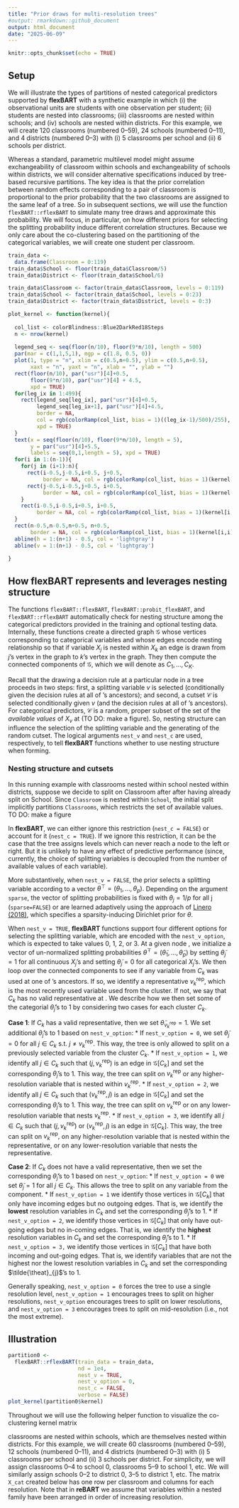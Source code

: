 ```yaml
---
title: "Prior draws for multi-resolution trees"
#output: rmarkdown::github_document
output: html_document
date: "2025-06-09"
---
```


```r
knitr::opts_chunk$set(echo = TRUE)
```

## Setup
We will illustrate the types of partitions of nested categorical predictors supported by **flexBART** with a synthetic example in which (i) the observational units are students with one observation per student; (ii) students are nested into classrooms; (iii) classrooms are nested within schools; and (iv) schools are nested within districts.
For this example, we will create 120 classrooms (numbered 0--59), 24 schools (numbered 0--11), and 4 districts (numbered 0--3) with (i) 5 classrooms per school and (ii) 6 schools per district.

Whereas a standard, parametric multilevel model might assume exchangeability of classroom within schools and exchangeability of schools within districts, we will consider alternative specifications induced by tree-based recursive partitions.
The key idea is that the prior correlation between random effects corresponding to a pair of classroom is proportional to the prior probability that the two classrooms are assigned to the same leaf of a tree.
So in subsequent sections, we will use the function `flexBART::rflexBART` to simulate many tree draws and approximate this probability.
We will focus, in particular, on how different priors for selecting the splitting probability induce different correlation structures.
Because we only care about the co-clustering based on the partitioning of the categorical variables, we will create one student per classroom.

```r
train_data <-
  data.frame(Classroom = 0:119)
train_data$School <- floor(train_data$Classroom/5)
train_data$District <- floor(train_data$School/6)

train_data$Classroom <- factor(train_data$Classroom, levels = 0:119)
train_data$School <- factor(train_data$School, levels = 0:23)
train_data$District <- factor(train_data$District, levels = 0:3)
```


```r
plot_kernel <- function(kernel){
  
  col_list <- colorBlindness::Blue2DarkRed18Steps
  n <- nrow(kernel)
  
  legend_seq <- seq(floor(n/10), floor(9*n/10), length = 500)
  par(mar = c(1,1,5,1), mgp = c(1.8, 0.5, 0))
  plot(1, type = "n", xlim = c(0.5,n+0.5), ylim = c(0.5,n+0.5),
       xaxt = "n", yaxt = "n", xlab = "", ylab = "")
  rect(floor(n/10), par("usr")[4]+0.5, 
       floor(9*n/10), par("usr")[4] + 4.5, 
       xpd = TRUE)
  for(leg_ix in 1:499){
    rect(legend_seq[leg_ix], par("usr")[4]+0.5, 
         legend_seq[leg_ix+1], par("usr")[4]+4.5,
         border = NA, 
         col = rgb(colorRamp(col_list, bias = 1)((leg_ix-1)/500)/255),
         xpd = TRUE)
  }
  text(x = seq(floor(n/10), floor(9*n/10), length = 5),
       y = par("usr")[4]+5.5,
       labels = seq(0,1,length = 5), xpd = TRUE)
  for(i in 1:(n-1)){
    for(j in (i+1):n){
      rect(i-0.5,j-0.5,i+0.5, j+0.5, 
           border = NA, col = rgb(colorRamp(col_list, bias = 1)(kernel[i,j])/255))
      rect(j-0.5,i-0.5,j+0.5, i+0.5, 
           border = NA, col = rgb(colorRamp(col_list, bias = 1)(kernel[i,j])/255))
    }
    rect(i-0.5,i-0.5,i+0.5, i+0.5, 
         border = NA, col = rgb(colorRamp(col_list, bias = 1)(kernel[i,i])/255))
  }
  rect(n-0.5,n-0.5,n+0.5, n+0.5, 
       border = NA, col = rgb(colorRamp(col_list, bias = 1)(kernel[i,i])/255))
  abline(h = 1:(n+1) - 0.5, col = 'lightgray')
  abline(v = 1:(n+1) - 0.5, col = 'lightgray')
  
}
```

## How **flexBART** represents and leverages nesting structure

The functions `flexBART::flexBART`, `flexBART::probit_flexBART`, and `flexBART::rflexBART` automatically check for nesting structure among the categorical predictors provided in the training and optional testing data.
Internally, these functions create a directed graph $\mathcal{G}$ whose vertices corresponding to categorical variables and whose edges encode nesting relationship so that if variable $X_{j}$ is nested within $X_{k}$ an edge is drawn from $j$'s vertex in the graph to $k$'s vertex in the graph.
They then compute the connected components of $\mathcal{G},$ which we will denote as $C_{1}, \ldots, C_{K}.$

Recall that the drawing a decision rule at a particular node \texttt{nx} in a tree proceeds in two steps: first, a splitting variable $v$ is selected (conditionally given the decision rules at all of \texttt{nx}'s ancestors); and second, a cutset $\mathcal{C}$ is selected conditionally given $v$ (and the decision rules at all of \texttt{nx}'s ancestors).
For categorical predictors, $\mathcal{C}$ is a random, proper subset of the set of the *available values* of $X_{v}$ at \texttt{nx} (TO DO: make a figure).
So, nesting structure can influence the selection of the splitting variable and the generating of the random cutset.
The logical arguments `nest_v` and `nest_c` are used, respectively, to tell **flexBART** functions whether to use nesting structure when forming.

### Nesting structure and cutsets

In this running example with classrooms nested within school nested within districts, suppose we decide to split on Classroom after after having already split on School.
Since `Classroom` is nested within `School`, the initial split implicitly partitions `Classrooms`, which restricts the set of available values. 
TO DO: make a figure

In **flexBART**, we can either ignore this restriction (`nest_c = FALSE`) or account for it (`nest_c = TRUE`).
If we ignore this restriction, it can be the case that the tree assigns levels which can never reach a node to the left or right.
But it is unlikely to have any effect of predictive performance (since, currently, the choice of splitting variables is decoupled from the number of available values of each variable).

More substantively, when `nest_v = FALSE`, the prior selects a splitting variable according to a vector $\theta^{\top} = (\theta_{1}, \ldots, \theta_{p}).$
Depending on the argument `sparse`, the vector of splitting probabilities is fixed with $\theta_{j} = 1/p$ for all j (`sparse=FALSE`) or are learned adaptively using the approach of [Linero (2018)](https://doi.org/10.1111/rssb.12293), which specifies a sparsity-inducing Dirichlet prior for $\theta.$ 

When `nest_v = TRUE`, **flexBART** functions support four different options for selecting the splitting variable, which are encoded with the `nest_v_option`, which is expected to take values 0, 1, 2, or 3.
At a given node \texttt{nx}, we initialize a vector of un-normalized splitting probabilities $\tilde{\theta}^{\top} = (\tilde{\theta}_{1}, \ldots, \tilde{\theta}_{p})$ by setting $\tilde{\theta}_{j} = 1$ for all continuous $X_{j}$'s and setting $\tilde{\theta}_{j} = 0$ for all categorical $X_{j}$'s.
We then  loop over the connected components to see if any variable from $C_{k}$ was used at one of \texttt{nx}'s ancestors.
If so, we identify a representative $v_{k}^{\text{rep}},$ which is the most recently used variable used from the cluster.
If not, we say that $C_{k}$ has no valid representative at \texttt{nx}.
We describe how we then set some of the categorial $\tilde{\theta}_{j}$'s to 1 by considering two cases for each cluster $C_{k}.$

**Case 1**: If $C_{k}$ has a valid representative, then we set $\tilde{\theta}_{v^{\text{rep}}_{k}} = 1.$ 
We set additional $\tilde{\theta}_{j}$'s to 1 based on `nest_v_option`:
  * If `nest_v_option = 0`, we set $\tilde{\theta}_{j} = 0$ for all $j \in C_{k}$ s.t. $j \neq v^{\text{rep}}_{k}.$ This way, the tree is only allowed to split on a previously selected variable from the cluster $C_{k}.$
  * If `nest_v_option = 1`, we identify all $j \in C_{k}$ such that $(j,v^{\text{rep}}_{k})$ is an edge in $\mathcal{G}[C_{k}]$ and set the corresponding $\tilde{\theta}_{j}$'s to 1. This way, the tree can split on $v^{\text{rep}}_{k}$ or any higher-resolution variable that is nested within $v^{\text{rep}}_{k}.$
  * If `nest_v_option = 2`, we identify all $j \in C_{k}$ such that $(v^{\text{rep}}_{k},j)$ is an edge in $\mathcal{G}[C_{k}]$ and set the corresponding $\tilde{\theta}_{j}$'s to 1. This way, the tree can split on $v^{\text{rep}}_{k}$ or on any lower-resolution variable that nests $v^{\text{rep}}_{k}.$
  * If `nest_v_option = 3`, we identify all $j \in C_{k}$ such that $(j,v^{\text{rep}}_{k})$ or $(v^{\text{rep}}_{k},j)$ is an edge in $\mathcal{G}[C_{k}].$ This way, the tree can split on $v^{\text{rep}}_{k},$ on any higher-resolution variable that is nested within the representative, or on any lower-resolution variable that nests the representative. 
  
**Case 2**: If $C_{k}$ does not have a valid representative, then we set the corresponding $\tilde{\theta}_{j}$'s to 1 based on `nest_v_option`:
  * If `nest_v_option = 0` we set $\tilde{\theta}_{j} = 1$ for all $j \in C_{k}.$ This allows the tree to split on any variable from the component.
  * If `nest_v_option = 1` we identify those vertices in $\mathcal{G}[C_{k}]$ that only have incoming edges but no outgoing edges. That is, we identify the **lowest** resolution variables in $C_{k}$ and set the corresponding $\tilde{\theta}_{j}$'s to 1.
  * If `nest_v_option = 2`, we identify those vertices in $\mathcal{G}[C_{k}]$ that only have out-going edges but no in-coming edges. That is, we identify the **highest** resolution variables in $C_{k}$ and set the corresponding $\tilde{\theta}_{j}$'s to 1.
  * If `nest_v_option = 3,` we identify those vertices in $\mathcal{G}[C_{k}]$ that have both incoming and out-going edges. That is, we identify variables that are not the highest nor the lowest resolution variables in $C_{k}$ and set the corresponding $\tilde{\theat}_{j}$'s to 1.
  
Generally speaking, `nest_v_option = 0` forces the tree to use a single resolution level, `nest_v_option = 1` encourages trees to split on higher resolutions, `nest_v_option` encourages trees to split on lower resolutions, and `nest_v_option = 3` encourages trees to split on mid-resolution (i.e., not the most extreme). 
  

## Illustration

```r
partition0 <- 
  flexBART::rflexBART(train_data = train_data,
                      nd = 1e4, 
                      nest_v = TRUE,
                      nest_v_option = 0,
                      nest_c = FALSE,
                      verbose = FALSE)
plot_kernel(partition0$kernel)
```


Throughout we will use the following helper function to visualize the co-clustering kernel matrix



classrooms are nested within schools, which are themselves nested within districts.
For this example, we will create 60 classrooms (numbered 0--59), 12 schools (numbered 0--11), and 4 districts (numbered 0--3) with (i) 5 classrooms per school and (ii) 3 schools per district.
For simplicity, we will assign classrooms 0--4 to school 0, classrooms 5--9 to school 1, etc.
We will similarly assign schools 0--2 to district 0, 3--5 to district 1, etc.
The matrix `X_cat` created below has one row per classroom and columns for each resolution.
Note that in **reBART** we assume that variables within a nested family have been arranged in order of increasing resolution.